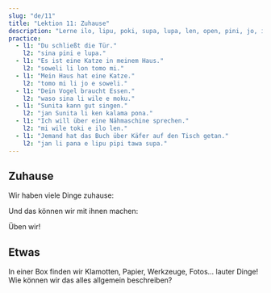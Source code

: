 ```yaml
---
slug: "de/11"
title: "Lektion 11: Zuhause"
description: "Lerne ilo, lipu, poki, supa, lupa, len, open, pini, jo, ijo!"
practice:
  - l1: "Du schließt die Tür."
    l2: "sina pini e lupa."
  - l1: "Es ist eine Katze in meinem Haus."
    l2: "soweli li lon tomo mi."
  - l1: "Mein Haus hat eine Katze."
    l2: "tomo mi li jo e soweli."
  - l1: "Dein Vogel braucht Essen."
    l2: "waso sina li wile e moku."
  - l1: "Sunita kann gut singen."
    l2: "jan Sunita li ken kalama pona."
  - l1: "Ich will über eine Nähmaschine sprechen."
    l2: "mi wile toki e ilo len."
  - l1: "Jemand hat das Buch über Käfer auf den Tisch getan."
    l2: "jan li pana e lipu pipi tawa supa."
---
```



## Zuhause

Wir haben viele Dinge zuhause:

<List>
  <Word sl="ilo" m="Werkzeug, wie ein Hammer, eine Gabel, ein Handy, eine App" />
  <Word sl="lipu" m="flaches Ding für 󱥡 sona, wie Papier, eine Karte, ein Buch, eine Website" />
  <Word sl="poki" m="Behälter, wie eine Box, eine Schublade, eine Flasche" />
  <Word sl="supa" m="horizontale Fläche, wie ein Regal, ein Tisch, ein Sofa" />
  <Word sl="lupa" m="eine Öffnung, wie eine Tür, ein Fenster, ein Loch" />
  <Word sl="len" m="eine Bedeckung, wie Kleidung, ein Schuh, eine Decke" />
</List>

Und das können wir mit ihnen machen:

<List>
  <Word sl="open" m="anfangen, öffnen, anschalten" />
  <Word sl="pini" m="beenden, schließen, ausschalten" />
  <Word sl="jo" m="halten, enthalten, beinhalten" />
</List>

Üben wir!

<List>
  <Sentence sl="mi open e lupa." m="Ich öffne die Tür." />
  <Sentence sl="jan li pini e poki moku." m="Die Person schließt den Kühlschrank." />
  <Sentence sl="lipu li lon supa lape." m="Das Buch ist auf dem Bett." />
  <Sentence sl="poki mi li ken jo e len." m="Meine Schublade könnte Kleidung enthalten." />
  <Sentence sl="ilo mi li wile e wawa." m="Mein Handy braucht Elektrizität." />
</List>

## Etwas

In einer Box finden wir Klamotten, Papier, Werkzeuge, Fotos... lauter Dinge! Wie können wir das alles allgemein beschreiben?

<List>
  <Word sl="ijo" m="etwas, Ding, Zeug" />
  <Sentence sl="poki li jo e ijo." m="Die Box hat Zeug." />
  <Sentence sl="jan li sitelen e ijo suwi." m="Jemand zeichnet etwas Süßes." />
  <Sentence sl="mi wile toki e ijo kasi." m="Ich würde gerne über etwas, was mit Pflanzen zu tun hat, reden." />
</List>

<Practice exercises={frontmatter.practice} client:load />
